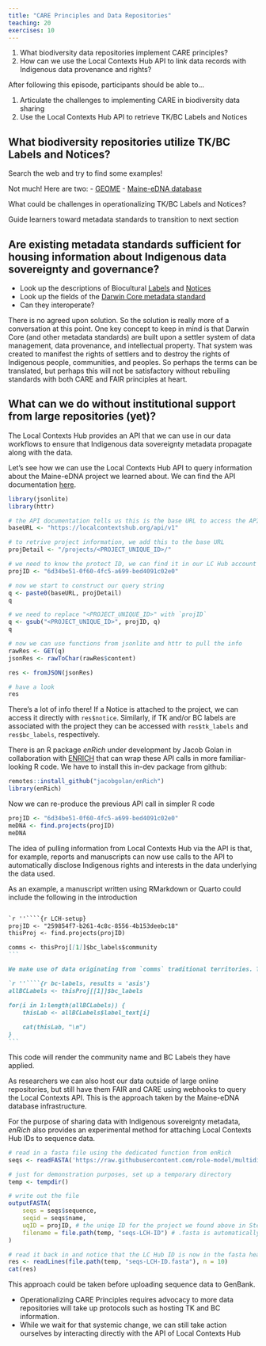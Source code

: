 ```yaml
---
title: "CARE Principles and Data Repositories"
teaching: 20
exercises: 10
---
```


:::::::::::::::::::::::::::::::::::::: questions 


1. What biodiversity data repositories implement CARE principles?
1. How can we use the Local Contexts Hub API to link data records with Indigenous data provenance and rights?


::::::::::::::::::::::::::::::::::::::::::::::::

::::::::::::::::::::::::::::::::::::: objectives

After following this episode, participants should be able to...


1. Articulate the challenges to implementing CARE in biodiversity data sharing
1. Use the Local Contexts Hub API to retrieve TK/BC Labels and Notices 


::::::::::::::::::::::::::::::::::::::::::::::::

## What biodiversity repositories utilize TK/BC Labels and Notices?

::: challenge 

Search the web and try to find some examples!

:::: solution

Not much!  Here are two:
- [GEOME](https://geome-db.org/)
- [Maine-eDNA database](https://metadata.maine-edna.org/main/localcontexts/)

::::

:::


::: discussion

What could be challenges in operationalizing TK/BC Labels and Notices?

:::

::: instructor

Guide learners toward metadata standards to transition to next section

:::

## Are existing metadata standards sufficient for housing information about Indigenous data sovereignty and governance?

::: challenge

- Look up the descriptions of Biocultural [Labels](https://localcontexts.org/labels/biocultural-labels/) and [Notices](https://localcontexts.org/notice/bc-notice/)
- Look up the fields of the [Darwin Core metadata standard](https://dwc.tdwg.org/terms/)
- Can they interoperate?

:::: solution

There is no agreed upon solution.  So the solution is really more of a conversation at this point.  One key concept to keep in mind is that Darwin Core (and other metadata standards) are built upon a settler system of data management, data provenance, and intellectual property.  That system was created to manifest the rights of settlers and to destroy the rights of Indigenous people, communities, and peoples.  So perhaps the terms can be translated, but perhaps this will not be satisfactory without rebuiling standards with both CARE and FAIR principles at heart.

::::

:::

## What can we do without institutional support from large repositories (yet)?

The Local Contexts Hub provides an API that we can use in our data workflows to ensure that Indigenous data sovereignty metadata propagate along with the data.

Let's see how we can use the Local Contexts Hub API to query information about the Maine-eDNA project we learned about.  We can find the API documentation [here](https://github.com/biocodellc/localcontexts_db/wiki/API-Documentation).


```r
library(jsonlite)
library(httr)

# the API documentation tells us this is the base URL to access the API
baseURL <- "https://localcontextshub.org/api/v1"

# to retrive project information, we add this to the base URL
projDetail <- "/projects/<PROJECT_UNIQUE_ID>/"

# we need to know the protect ID, we can find it in our LC Hub account
projID <- "6d34be51-0f60-4fc5-a699-bed4091c02e0"

# now we start to construct our query string
q <- paste0(baseURL, projDetail)
q
```

```r
# we need to replace "<PROJECT_UNIQUE_ID>" with `projID`
q <- gsub("<PROJECT_UNIQUE_ID>", projID, q)
q
```

```r
# now we can use functions from jsonlite and httr to pull the info
rawRes <- GET(q)
jsonRes <- rawToChar(rawRes$content)

res <- fromJSON(jsonRes)

# have a look
res
```

There's a lot of info there! If a Notice is attached to the project, we can access it directly with `res$notice`.  Similarly, if TK and/or BC labels are associated with the project they can be accessed with `res$tk_labels` and `res$bc_labels`, respectively. 

There is an R package *enRich* under development by Jacob Golan in collaboration with [ENRICH](https://www.enrich-hub.org/) that can wrap these API calls in more familiar-looking R code.  We have to install this in-dev package from github:

```r
remotes::install_github("jacobgolan/enRich")
library(enRich)
```

Now we can re-produce the previous API call in simpler R code
```r
projID <- "6d34be51-0f60-4fc5-a699-bed4091c02e0"
meDNA <- find.projects(projID)
meDNA
```

The idea of pulling information from Local Contexts Hub via the API is that, for example, reports and manuscripts can now use calls to the API to automatically disclose Indigenous rights and interests in the data underlying the data used.

As an example, a manuscript written using RMarkdown or Quarto could include the following in the introduction

````markdown

`r ''````{r LCH-setup}
projID <- "259854f7-b261-4c8c-8556-4b153deebc18"
thisProj <- find.projects(projID)

comms <- thisProj[[1]]$bc_labels$community
```

We make use of data originating from `comms` traditional territories. These data thus have `comms` provenance, in spite of any settler concept of data ownership. To affirm the intrinsic rights of `comms` communities to govern the collection, use, and sharing of their data, `comms` applied the following Biocultural Labels to these data, specifying ethical protocol for the use and management of these data:

`r ''````{r bc-labels, results = 'asis'}
allBCLabels <- thisProj[[1]]$bc_labels

for(i in 1:length(allBCLabels)) {
    thisLab <- allBCLabels$label_text[i]
    
    cat(thisLab, "\n")
}
```

````

This code will render the community name and BC Labels they have applied.

As researchers we can also host our data outside of large online repositories, but still have them FAIR and CARE using webhooks to query the Local Contexts API.  This is the approach taken by the Maine-eDNA database infrastructure.

For the purpose of sharing data with Indigenous sovereignty metadata, *enRich* also provides an experimental method for attaching Local Contexts Hub IDs to sequence data.

```r
# read in a fasta file using the dedicated function from enRich
seqs <- readFASTA('https://raw.githubusercontent.com/role-model/multidim-biodiv-data/main/episodes/data/big_island_seqs.fas')

# just for demonstration purposes, set up a temporary directory
temp <- tempdir()

# write out the file
outputFASTA(
    seqs = seqs$sequence,
    seqid = seqs$name,
    uqID = projID, # the uniqe ID for the project we found above in Step 3
    filename = file.path(temp, "seqs-LCH-ID") # .fasta is automatically added
)

# read it back in and notice that the LC Hub ID is now in the fasta header
res <- readLines(file.path(temp, "seqs-LCH-ID.fasta"), n = 10)
cat(res)
```

This approach could be taken before uploading sequence data to GenBank.

::: keypoints

- Operationalizing CARE Principles requires advocacy to more data repositories will take up protocols such as hosting TK and BC information.
- While we wait for that systemic change, we can still take action ourselves by interacting directly with the API of Local Contexts Hub

:::
    
